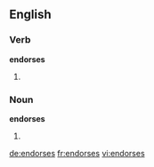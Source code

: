 ==English==

===Verb===
'''endorses'''

# {{third-person singular of|endorse}}

===Noun===
'''endorses'''

# {{plural of|endorse}}

[[de:endorses]]
[[fr:endorses]]
[[vi:endorses]]